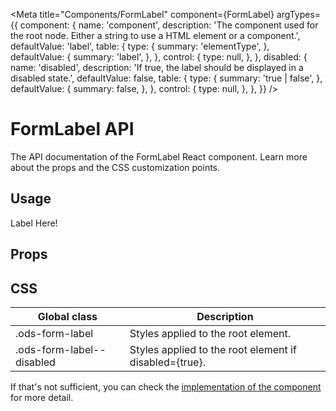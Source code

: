 
<Meta
  title="Components/FormLabel"
  component={FormLabel}
  argTypes={{
    component: {
      name: 'component',
      description:
        'The component used for the root node. Either a string to use a HTML element or a component.',
      defaultValue: 'label',
      table: {
        type: {
          summary: 'elementType',
        },
        defaultValue: {
          summary: 'label',
        },
      },
      control: {
        type: null,
      },
    },
    disabled: {
      name: 'disabled',
      description:
        'If true, the label should be displayed in a disabled state.',
      defaultValue: false,
      table: {
        type: {
          summary: 'true | false',
        },
        defaultValue: {
          summary: false,
        },
      },
      control: {
        type: null,
      },
    },
  }}
/>

# FormLabel API

The API documentation of the FormLabel React component. Learn more about the props and the CSS customization points.

## Usage

<Canvas withSource="open">
  <Story name="Usage">
    <FormLabel>Label Here!</FormLabel>
  </Story>
</Canvas>

## Props

<ArgsTable story="Usage" of="." />

## CSS

| Global class              | Description                                            |
| ------------------------- | ------------------------------------------------------ |
| .ods-form-label           | Styles applied to the root element.                    |
| .ods-form-label--disabled | Styles applied to the root element if disabled={true}. |

If that's not sufficient, you can check the [implementation of the component](https://github.com/Pagnet/ocean-ds-web/blob/master/packages/ocean-react/src/FormLabel/FormLabel.tsx) for more detail.

